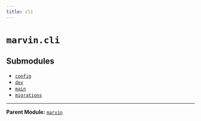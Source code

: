 ```yaml
---
title: cli
---
```


# `marvin.cli`

## Submodules
- [`config`](marvin-cli-config)
- [`dev`](marvin-cli-dev)
- [`main`](marvin-cli-main)
- [`migrations`](marvin-cli-migrations)

---

**Parent Module:** [`marvin`](marvin)
